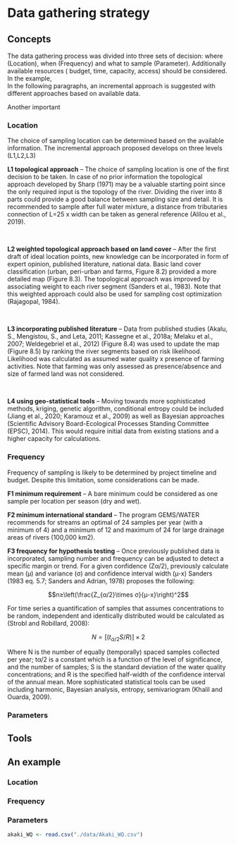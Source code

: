 # Data gathering strategy 


## Concepts

The data gathering process was divided into three sets of decision: where  (Location), when  (Frequency) and what to sample (Parameter). Additionally available resources ( budget, time, capacity, access) should be considered. In the example,  
In the following paragraphs, an incremental approach is suggested with different approaches based on available data. 

Another important 

### Location 

The choice of sampling location can be determined based on the available information. The incremental approach proposed develops on three levels (L1,L2,L3)


**L1 topological approach** – The choice of sampling location is one of the first decision to be taken. In case of no prior information the topological approach developed by Sharp (1971) may be a valuable starting point since the only required input is the topology of the river. Dividing the river into 8 parts could provide a good balance between sampling size and detail. It is recommended to sample after full water mixture, a distance from tributaries connection of L=25 x width can be taken as general reference (Alilou et al., 2019).

\

**L2 weighted topological approach based on land cover** – After the first draft of ideal location points, new knowledge can be incorporated in form of expert opinion, published literature, national data. Basic land cover classification (urban, peri-urban and farms, Figure 8.2) provided a more detailed map (Figure 8.3). The topological approach was improved by associating weight to each river segment (Sanders et al., 1983). Note that this weighted approach could also be used for sampling cost optimization (Rajagopal, 1984).

\

**L3 incorporating published literature** – Data from published studies (Akalu, S., Mengistou, S., and Leta, 2011; Kassegne et al., 2018a; Melaku et al., 2007; Weldegebriel et al., 2012) (Figure 8.4)  was used to update the map (Figure 8.5) by ranking the river segments based on risk likelihood. Likelihood was calculated as assumed water quality x presence of farming activities. Note that farming was only assessed as presence/absence and size of farmed land was not considered.

\

**L4 using geo-statistical tools** – Moving towards more sophisticated methods, kriging, genetic algorithm, conditional entropy could be included (Jiang et al., 2020; Karamouz et al., 2009) as well as Bayesian approaches (Scientific Advisory Board-Ecological Processes Standing Committee (EPSC), 2014). This would require initial data from existing stations and a higher capacity for calculations.




### Frequency

Frequency of sampling is likely to be determined by project timeline and budget. Despite this limitation, some considerations can be made. 

**F1 minimum requirement** – A bare minimum could be considered as one sample per location per season (dry and wet). 

**F2 minimum international standard** – The program GEMS/WATER recommends for streams an optimal of 24 samples per year (with a minimum of 4) and a minimum of 12 and maximum of 24 for large drainage areas of rivers (100,000 km2). 

**F3 frequency for hypothesis testing** – Once previously published data is incorporated, sampling number and frequency can be adjusted to detect a specific margin or trend. For a given confidence (Zα/2), previously calculate mean (µ) and variance (σ) and confidence interval width (µ-x) Sanders (1983 eq. 5.7; Sanders and Adrian, 1978) proposes the following:

$$n≥\left(\frac{Z_{α/2}\times σ}{μ-x}\right)^2$$

For time series a quantification of samples that assumes concentrations to be random, independent and identically distributed would be calculated as (Strobl and Robillard, 2008): 

$$N=[(t_{α/2} S / R)]\times2$$ 

Where N is the number of equally (temporally) spaced samples collected per year; tα/2 is a constant which is a function of the level of significance, and the number of samples; S is the standard deviation of the water quality concentrations; and R is the specified half-width of the confidence interval of the annual mean. 
More sophisticated statistical tools can be used including harmonic, Bayesian analysis, entropy, semivariogram (Khalil and Ouarda, 2009).

### Parameters

## Tools


## An example

### Location


### Frequency


### Parameters

```r


akaki_WQ <- read.csv("./data/Akaki_WQ.csv")
  
```
